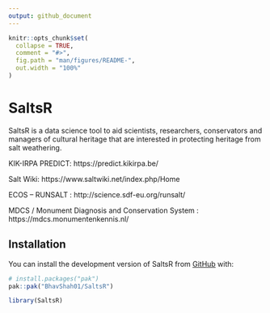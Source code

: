 ```yaml
---
output: github_document
---
```


<!-- README.md is generated from README.Rmd. Please edit that file -->

```r
knitr::opts_chunk$set(
  collapse = TRUE,
  comment = "#>",
  fig.path = "man/figures/README-",
  out.width = "100%"
)
```

# SaltsR

<!-- badges: start -->
<!-- badges: end -->

SaltsR is a data science tool to aid scientists, researchers, conservators and managers of cultural heritage that are interested in protecting heritage from salt weathering.

KIK-IRPA PREDICT: https://predict.kikirpa.be/

Salt Wiki: https://www.saltwiki.net/index.php/Home

ECOS – RUNSALT : http://science.sdf-eu.org/runsalt/

MDCS / Monument Diagnosis and Conservation System : https://mdcs.monumentenkennis.nl/


## Installation

You can install the development version of SaltsR from [GitHub](https://github.com/) with:

``` r
# install.packages("pak")
pak::pak("BhavShah01/SaltsR")
```

```r
library(SaltsR)
```



